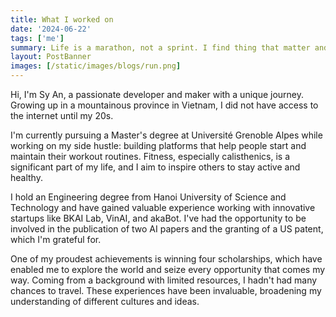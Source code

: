 ```yaml
---
title: What I worked on
date: '2024-06-22'
tags: ['me']
summary: Life is a marathon, not a sprint. I find thing that matter and last long.
layout: PostBanner
images: [/static/images/blogs/run.png]
---
```


Hi, I'm Sy An, a passionate developer and maker with a unique journey. Growing up in a mountainous province in Vietnam, I did not have access to the internet until my 20s.

I'm currently pursuing a Master's degree at Université Grenoble Alpes while working on my side hustle: building platforms that help people start and maintain their workout routines. Fitness, especially calisthenics, is a significant part of my life, and I aim to inspire others to stay active and healthy.

I hold an Engineering degree from Hanoi University of Science and Technology and have gained valuable experience working with innovative startups like BKAI Lab, VinAI, and akaBot. I've had the opportunity to be involved in the publication of two AI papers and the granting of a US patent, which I'm grateful for.

One of my proudest achievements is winning four scholarships, which have enabled me to explore the world and seize every opportunity that comes my way. Coming from a background with limited resources, I hadn't had many chances to travel. These experiences have been invaluable, broadening my understanding of different cultures and ideas.


